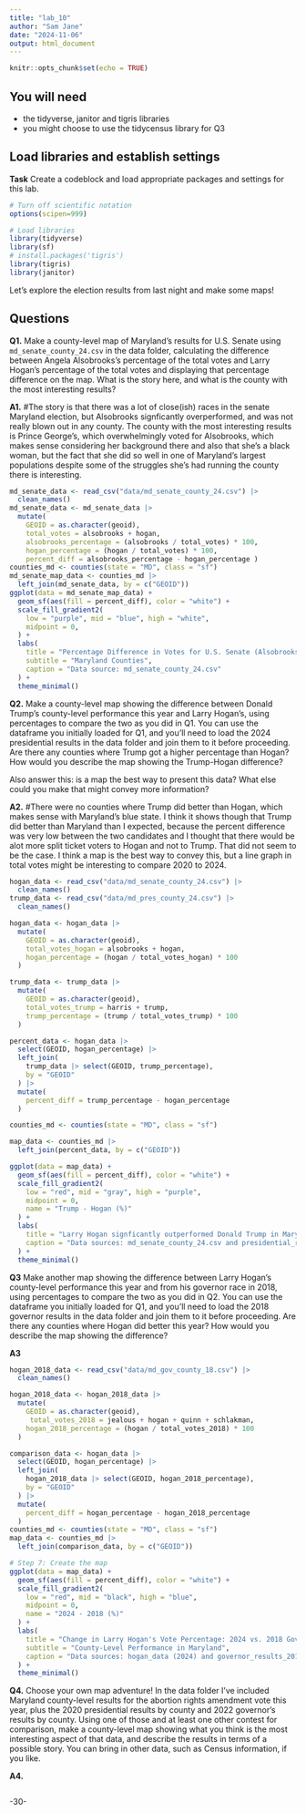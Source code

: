 ```yaml
---
title: "lab_10"
author: "Sam Jane"
date: "2024-11-06"
output: html_document
---
```


```r
knitr::opts_chunk$set(echo = TRUE)
```

## You will need

-   the tidyverse, janitor and tigris libraries
-   you might choose to use the tidycensus library for Q3

## Load libraries and establish settings

**Task** Create a codeblock and load appropriate packages and settings for this lab.

```r
# Turn off scientific notation
options(scipen=999)

# Load libraries
library(tidyverse)
library(sf)
# install.packages('tigris')
library(tigris)
library(janitor)
```

Let's explore the election results from last night and make some maps!

## Questions

**Q1.** Make a county-level map of Maryland's results for U.S. Senate using `md_senate_county_24.csv` in the data folder, calculating the difference between Angela Alsobrooks's percentage of the total votes and Larry Hogan's percentage of the total votes and displaying that percentage difference on the map. What is the story here, and what is the county with the most interesting results?

**A1.**
#The story is that there was a lot of close(ish) races in the senate Maryland election, but Alsobrooks signficantly overperformed, and was not really blown out in any county. The county with the most interesting results is Prince George's, which overwhelmingly voted for Alsobrooks, which makes sense considering her background there and also that she's a black woman, but the fact that she did so well in one of Maryland's largest populations despite some of the struggles she's had running the county there is interesting.

```r
md_senate_data <- read_csv("data/md_senate_county_24.csv") |>
  clean_names()
md_senate_data <- md_senate_data |>
  mutate(
    GEOID = as.character(geoid),
    total_votes = alsobrooks + hogan,  
    alsobrooks_percentage = (alsobrooks / total_votes) * 100,
    hogan_percentage = (hogan / total_votes) * 100,
    percent_diff = alsobrooks_percentage - hogan_percentage )
counties_md <- counties(state = "MD", class = "sf")
md_senate_map_data <- counties_md |>
  left_join(md_senate_data, by = c("GEOID"))
ggplot(data = md_senate_map_data) +
  geom_sf(aes(fill = percent_diff), color = "white") +
  scale_fill_gradient2(
    low = "purple", mid = "blue", high = "white",
    midpoint = 0,
  ) +
  labs(
    title = "Percentage Difference in Votes for U.S. Senate (Alsobrooks vs. Hogan)",
    subtitle = "Maryland Counties",
    caption = "Data source: md_senate_county_24.csv"
  ) +
  theme_minimal()
```

**Q2.** Make a county-level map showing the difference between Donald Trump's county-level performance this year and Larry Hogan's, using percentages to compare the two as you did in Q1. You can use the dataframe you initially loaded for Q1, and you'll need to load the 2024 presidential results in the data folder and join them to it before proceeding. Are there any counties where Trump got a higher percentage than Hogan? How would you describe the map showing the Trump-Hogan difference?

Also answer this: is a map the best way to present this data? What else could you make that might convey more information?

**A2.**
#There were no counties where Trump did better than Hogan, which makes sense with Maryland's blue state. I think it shows though that Trump did better than Maryland than I expected, because the percent difference was very low between the two candidates and I thought that there would be alot more split ticket voters to Hogan and not to Trump. That did not seem to be the case. I think a map is the best way to convey this, but a line graph in total votes might be interesting to compare 2020 to 2024.

```r
hogan_data <- read_csv("data/md_senate_county_24.csv") |> 
  clean_names()
trump_data <- read_csv("data/md_pres_county_24.csv") |> 
  clean_names()

hogan_data <- hogan_data |> 
  mutate(
    GEOID = as.character(geoid),
    total_votes_hogan = alsobrooks + hogan,
    hogan_percentage = (hogan / total_votes_hogan) * 100
  )

trump_data <- trump_data |> 
  mutate(
    GEOID = as.character(geoid),  
    total_votes_trump = harris + trump,  
    trump_percentage = (trump / total_votes_trump) * 100
  )

percent_data <- hogan_data |> 
  select(GEOID, hogan_percentage) |> 
  left_join(
    trump_data |> select(GEOID, trump_percentage), 
    by = "GEOID"
  ) |> 
  mutate(
    percent_diff = trump_percentage - hogan_percentage
  )

counties_md <- counties(state = "MD", class = "sf")

map_data <- counties_md |> 
  left_join(percent_data, by = c("GEOID"))

ggplot(data = map_data) +
  geom_sf(aes(fill = percent_diff), color = "white") +
  scale_fill_gradient2(
    low = "red", mid = "gray", high = "purple",
    midpoint = 0,
    name = "Trump - Hogan (%)"
  ) +
  labs(
    title = "Larry Hogan signficantly outperformed Donald Trump in Maryland",
    caption = "Data sources: md_senate_county_24.csv and presidential_results_2024.csv"
  ) +
  theme_minimal()
```

**Q3** Make another map showing the difference between Larry Hogan's county-level performance this year and from his governor race in 2018, using percentages to compare the two as you did in Q2. You can use the dataframe you initially loaded for Q1, and you'll need to load the 2018 governor results in the data folder and join them to it before proceeding. Are there any counties where Hogan did better this year? How would you describe the map showing the difference?

**A3**

```r
hogan_2018_data <- read_csv("data/md_gov_county_18.csv") |>
  clean_names()

hogan_2018_data <- hogan_2018_data |> 
  mutate(
    GEOID = as.character(geoid),
     total_votes_2018 = jealous + hogan + quinn + schlakman,
    hogan_2018_percentage = (hogan / total_votes_2018) * 100
  )

comparison_data <- hogan_data |> 
  select(GEOID, hogan_percentage) |> 
  left_join(
    hogan_2018_data |> select(GEOID, hogan_2018_percentage), 
    by = "GEOID"
  ) |> 
  mutate(
    percent_diff = hogan_percentage - hogan_2018_percentage
  )
counties_md <- counties(state = "MD", class = "sf")
map_data <- counties_md |> 
  left_join(comparison_data, by = c("GEOID"))

# Step 7: Create the map
ggplot(data = map_data) +
  geom_sf(aes(fill = percent_diff), color = "white") +
  scale_fill_gradient2(
    low = "red", mid = "black", high = "blue",
    midpoint = 0,
    name = "2024 - 2018 (%)"
  ) +
  labs(
    title = "Change in Larry Hogan's Vote Percentage: 2024 vs. 2018 Governor Race",
    subtitle = "County-Level Performance in Maryland",
    caption = "Data sources: hogan_data (2024) and governor_results_2018.csv"
  ) +
  theme_minimal()
```


**Q4.** Choose your own map adventure! In the data folder I've included Maryland county-level results for the abortion rights amendment vote this year, plus the 2020 presidential results by county and 2022 governor's results by county. Using one of those and at least one other contest for comparison, make a county-level map showing what you think is the most interesting aspect of that data, and describe the results in terms of a possible story. You can bring in other data, such as Census information, if you like.

**A4.**

```r

```

-30-
